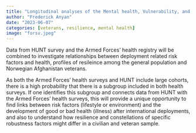 ```yaml
---
title: "Longitudinal analyses of the Mental health, Vulnerability, and Protective factors among Norwegian Afghanistan Veterans"
author: "Frederick Anyan"
date: "2023-06-07"
categories: [veterans, resilience, mental health]
image: "forsv.jpeg"
---
```

Data from HUNT survey and the Armed Forces' health registry will be combined to investigate relationships between deployment related risk factors and health, profiles of resileince among the general population and Norwegian Afghanistan veterans. 

As both the Armed Forces' health surveys and HUNT include large cohorts, there is a high probability that there is a subgroup included in both health surveys. If one identifies this subgroup and connects data from HUNT with the Armed Forces' health surveys, this will provide a unique opportunity to find links between risk factors (lifestyle or environment) and the development of good or bad health (illness) after international deployments, and also to understand how resilience and constellations of specific robustness factors might differ in a civilian and veteran sample.